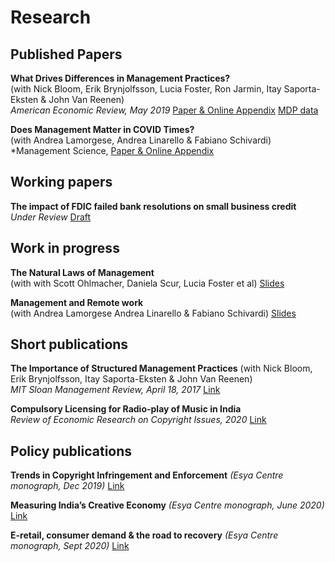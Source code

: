 # Research

## Published Papers

**What Drives Differences in Management Practices?**  
(with Nick Bloom, Erik Brynjolfsson, Lucia Foster, Ron Jarmin, Itay Saporta-Eksten & John Van Reenen)  
*American Economic Review, May 2019* 
[Paper & Online Appendix](https://www.aeaweb.org/articles?id=10.1257/aer.20170491)
[MDP data](https://drive.google.com/file/d/1Q20TCarWo9sWF6am7JvEtEflkAc1zG5z/view)

**Does Management Matter in COVID Times?**  
(with Andrea Lamorgese, Andrea Linarello & Fabiano Schivardi)  
*Management Science, [Paper & Online Appendix](https://pubsonline.informs.org/doi/10.1287/mnsc.2021.01341)

## Working papers

**The impact of FDIC failed bank resolutions on small business credit**  
*Under Review* [Draft](https://drive.google.com/file/d/152d_ez2Ki7TFE7zsf4CgUfiGpHWYCH9k/view?usp=sharing)

## Work in progress

**The Natural Laws of Management**  
(with with Scott Ohlmacher, Daniela Scur, Lucia Foster et al) [Slides](https://www.johnvanreenen.com/_files/ugd/b451bf_bd913306353742ebad3898f0e216b80b.pdf)

**Management and Remote work**  
(with Andrea Lamorgese Andrea Linarello & Fabiano Schivardi)
[Slides](research/MOPS_WFH_patnaik.pdf)

## Short publications

**The Importance of Structured Management Practices**
(with Nick Bloom, Erik Brynjolfsson, Itay Saporta-Eksten & John Van Reenen)   
*MIT Sloan Management Review, April 18, 2017* [Link](https://sloanreview.mit.edu/article/the-importance-of-structured-management-practices/)

**Compulsory Licensing for Radio-play of Music in India**  
*Review of Economic Research on Copyright Issues, 2020* [Link](http://www.serci.org/rerci_files/2020/patnaik.pdf)

## Policy publications

**Trends in Copyright Infringement and Enforcement** *(Esya Centre monograph, Dec 2019)* [Link](https://static1.squarespace.com/static/5bcef7b429f2cc38df3862f5/t/5dee10b8af06d83e3e65ed2b/1575882943779/Esya+Centre+-+Copyright+Infringement+and+Enforcement.pdf)

**Measuring India's Creative Economy** *(Esya Centre monograph, June 2020)* [Link](https://static1.squarespace.com/static/5bcef7b429f2cc38df3862f5/t/5f6997b2bbcbb517defa2dc5/1600755638116/REPORT_E-Retail_Issue-004_Sept_2020.pdf)

**E-retail, consumer demand & the road to recovery** *(Esya Centre monograph, Sept 2020)* [Link](https://static1.squarespace.com/static/5bcef7b429f2cc38df3862f5/t/5f6997b2bbcbb517defa2dc5/1600755638116/REPORT_E-Retail_Issue-004_Sept_2020.pdf)



